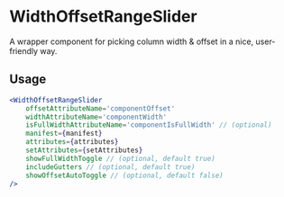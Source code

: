 # WidthOffsetRangeSlider

A wrapper component for picking column width & offset in a nice, user-friendly way.

## Usage

```jsx
<WidthOffsetRangeSlider
	offsetAttributeName='componentOffset'
	widthAttributeName='componentWidth'
	isFullWidthAttributeName='componentIsFullWidth' // (optional)
	manifest={manifest}
	attributes={attributes}
	setAttributes={setAttributes}
	showFullWidthToggle // (optional, default true)
	includeGutters // (optional, default true)
	showOffsetAutoToggle // (optional, default false)
/>
```
